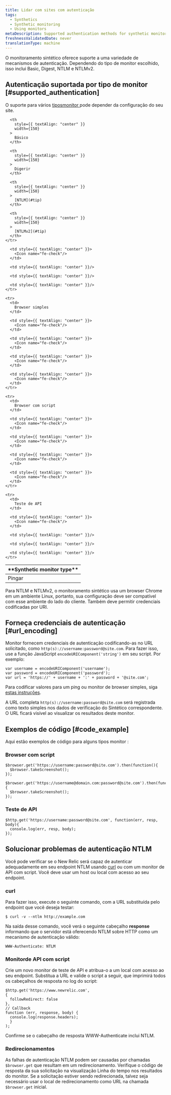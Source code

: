 ```yaml
---
title: Lidar com sites com autenticação
tags:
  - Synthetics
  - Synthetic monitoring
  - Using monitors
metaDescription: Supported authentication methods for synthetic monitors and how to provide authentication using scripted monitors.
freshnessValidatedDate: never
translationType: machine
---
```


O monitoramento sintético oferece suporte a uma variedade de mecanismos de autenticação. Dependendo do tipo de monitor escolhido, isso inclui Basic, Digest, NTLM e NTLMv2.

## Autenticação suportada por tipo de monitor [#supported_authentication]

O suporte para vários [tiposmonitor ](/docs/synthetics/new-relic-synthetics/using-monitors/add-edit-monitors#types-monitors)pode depender da configuração do seu site.

<table>
  <thead>
    <tr>
      <th>
        <DNT>
          **Synthetic monitor type**
        </DNT>
      </th>

      <th
        style={{ textAlign: "center" }}
        width={150}
      >
        Básico
      </th>

      <th
        style={{ textAlign: "center" }}
        width={150}
      >
        Digerir
      </th>

      <th
        style={{ textAlign: "center" }}
        width={150}
      >
        [NTLM](#tip)
      </th>

      <th
        style={{ textAlign: "center" }}
        width={150}
      >
        [NTLMv2](#tip)
      </th>
    </tr>
  </thead>

  <tbody>
    <tr>
      <td>
        Pingar
      </td>

      <td style={{ textAlign: "center" }}>
        <Icon name="fe-check"/>
      </td>

      <td style={{ textAlign: "center" }}/>

      <td style={{ textAlign: "center" }}/>

      <td style={{ textAlign: "center" }}/>
    </tr>

    <tr>
      <td>
        Browser simples
      </td>

      <td style={{ textAlign: "center" }}>
        <Icon name="fe-check"/>
      </td>

      <td style={{ textAlign: "center" }}>
        <Icon name="fe-check"/>
      </td>

      <td style={{ textAlign: "center" }}>
        <Icon name="fe-check"/>
      </td>

      <td style={{ textAlign: "center" }}>
        <Icon name="fe-check"/>
      </td>
    </tr>

    <tr>
      <td>
        Browser com script
      </td>

      <td style={{ textAlign: "center" }}>
        <Icon name="fe-check"/>
      </td>

      <td style={{ textAlign: "center" }}>
        <Icon name="fe-check"/>
      </td>

      <td style={{ textAlign: "center" }}>
        <Icon name="fe-check"/>
      </td>

      <td style={{ textAlign: "center" }}>
        <Icon name="fe-check"/>
      </td>
    </tr>

    <tr>
      <td>
        Teste de API
      </td>

      <td style={{ textAlign: "center" }}>
        <Icon name="fe-check"/>
      </td>

      <td style={{ textAlign: "center" }}/>

      <td style={{ textAlign: "center" }}/>

      <td style={{ textAlign: "center" }}/>
    </tr>
  </tbody>
</table>

<Callout variant="tip">
  Para NTLM e NTLMv2, o monitoramento sintético usa um browser Chrome em um ambiente Linux, portanto, sua configuração deve ser compatível com esse ambiente do lado do cliente. Também deve permitir credenciais codificadas por URI.
</Callout>

## Forneça credenciais de autenticação [#url_encoding]

Monitor fornecem credenciais de autenticação codificando-as no URL solicitado, como `http(s)://username:password@site.com`. Para fazer isso, use a função JavaScript `encodeURIComponent('string')` em seu script. Por exemplo:

```
var username = encodeURIComponent('username');
var password = encodeURIComponent('password');
var url = 'https://' + username + ':' + password + '@site.com';
```

Para codificar valores para um ping ou monitor de browser simples, siga [estas instruções](https://www.w3schools.com/tags/ref_urlencode.ASP).

A URL completa `http(s)://username:password@site.com` será registrada como texto simples nos dados de verificação do Sintético correspondente. O URL ficará visível ao visualizar os resultados deste monitor.

## Exemplos de código [#code_example]

Aqui estão exemplos de código para alguns tipos monitor :

### Browser com script

```
$browser.get('https://username:password@site.com').then(function(){
  $browser.takeScreenshot();
});
```

```
$browser.get('https://username@domain.com:password@site.com').then(function(){
  $browser.takeScreenshot();
});
```

### Teste de API

```
$http.get('https://username:password@site.com', function(err, resp, body){
  console.log(err, resp, body);
});
```

## Solucionar problemas de autenticação NTLM

Você pode verificar se o New Relic será capaz de autenticar adequadamente em seu endpoint NTLM usando [curl](https://curl.haxx.se) ou com um monitor de API com script. Você deve usar um host ou local com acesso ao seu endpoint.

### curl

Para fazer isso, execute o seguinte comando, com a URL substituída pelo endpoint que você deseja testar:

```
$ curl -v --ntlm http://example.com
```

Na saída desse comando, você verá o seguinte cabeçalho <DNT>**response**</DNT> informando que o servidor está oferecendo NTLM sobre HTTP como um mecanismo de autenticação válido:

```
WWW-Authenticate: NTLM
```

### Monitorde API com script

Crie um novo monitor de teste de API e atribua-o a um local com acesso ao seu endpoint. Substitua a URL e valide o script a seguir, que imprimirá todos os cabeçalhos de resposta no log do script:

```
$http.get('https://www.newrelic.com',
{
  followRedirect: false
},
// Callback
function (err, response, body) {
  console.log(response.headers);
  }
);
```

Confirme se o cabeçalho de resposta WWW-Authenticate inclui NTLM.

### Redirecionamentos

As falhas de autenticação NTLM podem ser causadas por chamadas `$browser.get` que resultam em um redirecionamento. Verifique o código de resposta da sua solicitação na visualização Linha do tempo nos resultados do monitor. Se a solicitação estiver sendo redirecionada, talvez seja necessário usar o local de redirecionamento como URL na chamada `$browser.get` inicial.
